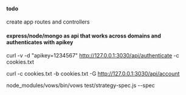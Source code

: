 ====todo====
create app routes and controllers

====express/node/mongo as api that works across domains and authenticates with apikey====

curl -v -d "apikey=1234567" http://127.0.0.1:3030/api/authenticate -c cookies.txt

curl -c cookies.txt -b cookies.txt -G http://127.0.0.1:3030/api/account

node_modules/vows/bin/vows  test/strategy-spec.js  --spec
